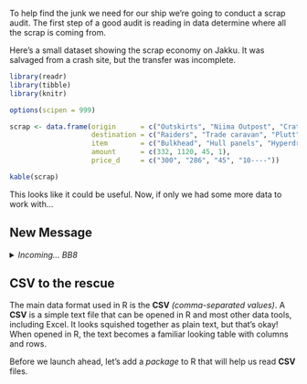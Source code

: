 
To help find the junk we need for our ship we're going to conduct a scrap audit. The first step of a good audit is reading in data determine where all the scrap is coming from. 

Here's a small dataset showing the scrap economy on Jakku. It was salvaged from a crash site, but the transfer was incomplete.

```r
library(readr)
library(tibble)
library(knitr)

options(scipen = 999)

scrap <- data.frame(origin      = c("Outskirts", "Niima Outpost", "Cratertown", "Tro----"), 
                    destination = c("Raiders", "Trade caravan", "Plutt", "Ta----"), 
                    item        = c("Bulkhead", "Hull panels", "Hyperdrives", "So---*"), 
                    amount      = c(332, 1120, 45, 1), 
                    price_d     = c("300", "286", "45", "10----"))

kable(scrap)
```


This looks like it could be useful. Now, if only we had some more data to work with...

## New Message {-}

<details>
<summary class = "btn_code_green">_Incoming..._ _BB8_</summary>
<p>

<div class="tip">
__BB8:__ _Beep boop Beep._

__BB8:__ _I intercepted a large scrapper data set from droid 4P-L of Junk Boss Plutt._   

<br>

Receiving data now...

__scrap_records.csv__ 

```r
item,origin,destination,amount,units,price_per_pound  
Flight recorder,Outskirts,Niima Outpost,887,Tons,590.93  
Proximity sensor,Outskirts,Raiders,7081,Tons,1229.03  
Aural sensor,Tuanul,Raiders,707,Tons,145.27  
Electromagnetic filter,Tuanul,Niima Outpost,107,Tons,188.2  
...  
```

<br>

__You:__ _Yikes! This looks like a dense mess! What can I do with this?_

</div>
</p></details>


## CSV to the rescue {-}

The main data format used in R is the __CSV__ _(comma-separated values)_. A __CSV__ is a simple text file that can be opened in R and most other data tools, including Excel. It looks squished together as plain text, but that's okay! When opened in R, the text becomes a familiar looking table with columns and rows. 

Before we launch ahead, let's add a _package_ to R that will help us read __CSV__ files.

<br>
